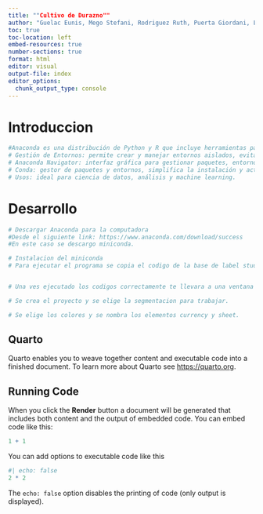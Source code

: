 ```yaml
---
title: ""Cultivo de Durazno""
author: "Guelac Eunis, Mego Stefani, Rodriguez Ruth, Puerta Giordani, Luis Omar"
toc: true
toc-location: left
embed-resources: true
number-sections: true
format: html
editor: visual
output-file: index
editor_options: 
  chunk_output_type: console
---
```

# Introduccion 
```r
#Anaconda es una distribución de Python y R que incluye herramientas para ciencia de datos, desarrollo y machine learning.
# Gestión de Entornos: permite crear y manejar entornos aislados, evitando conflictos entre dependencias
# Anaconda Navigator: interfaz gráfica para gestionar paquetes, entornos y acceder a herramientas como Jupyter Notebook
# Conda: gestor de paquetes y entornos, simplifica la instalación y actualización de dependencias
# Usos: ideal para ciencia de datos, análisis y machine learning. 
```
# Desarrollo
```r
# Descargar Anaconda para la computadora
#Desde el siguiente link: https://www.anaconda.com/download/success
#En este caso se descargo miniconda.

# Instalacion del miniconda
# Para ejecutar el programa se copia el codigo de la base de label studio en la ventana anaconda pronpt.


# Una ves ejecutado los codigos correctamente te llevara a una ventana de navegacion para iniciar secion o crear una cuenta.

# Se crea el proyecto y se elige la segmentacion para trabajar.

# Se elige los colores y se nombra los elementos currency y sheet.
```


## Quarto

Quarto enables you to weave together content and executable code into a finished document. To learn more about Quarto see <https://quarto.org>.

## Running Code

When you click the **Render** button a document will be generated that includes both content and the output of embedded code. You can embed code like this:

```r
1 + 1
```

You can add options to executable code like this

```r
#| echo: false
2 * 2
```

The `echo: false` option disables the printing of code (only output is displayed).

